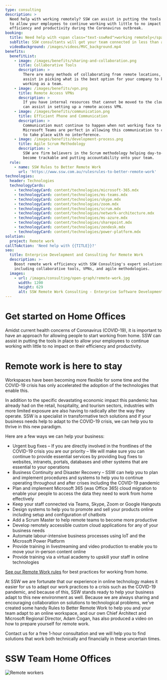 ```yaml
---
type: consulting
description: >
  Need help with working remotely? SSW can assist in putting the tools in  place
  to allow your employees to continue working with little to no impact  on their
  efficiency and productivity during the Coronavirus outbreak.
booking:
  title: Need help with <span class="text-sswRed">working remotely</span>?
  subTitle: SSW consultants will get your team connected in less than a week
  videoBackground: /images/videos/MVC_background.mp4
benefits:
  benefitList:
    - image: /images/benefits/sharing-and-collaboration.png
      title: Collaborative Tools
      description: >
        There are many methods of collaborating from remote locations, SSW can
        assist in picking what is the best option for your company to keep
        working as a team.
    - image: /images/benefits/vpn.png
      title: Remote Access VPNs
      description: >
        If you have internal resources that cannot be moved to the cloud, SSW
        can assist in setting up a remote access VPN.
    - image: /images/benefits/communication.png
      title: Efficient Phone and Communication
      description: >
        Communication must continue to happen when not working face to face.
        Microsoft Teams are perfect in allowing this communication to continue
        to take place with no interference.
    - image: /images/benefits/development-process.png
      title: Agile Scrum Methodology
      description: >
        SSW are firm believers in the Scrum methodology helping day-to-day tasks
        become trackable and putting accountability onto your team.
  rule:
    - name: SSW Rules to Better Remote Work
      url: 'https://www.ssw.com.au/rulesrules-to-better-remote-work'
technologies:
  header: Technologies
  technologyCards:
    - technologyCard: content/technologies/microsoft-365.mdx
    - technologyCard: content/technologies/ms-teams.mdx
    - technologyCard: content/technologies/skype.mdx
    - technologyCard: content/technologies/zoom.mdx
    - technologyCard: content/technologies/scrum.mdx
    - technologyCard: content/technologies/network-architecture.mdx
    - technologyCard: content/technologies/ms-azure.mdx
    - technologyCard: content/technologies/sharepoint.mdx
    - technologyCard: content/technologies/zendesk.mdx
    - technologyCard: content/technologies/power-platform.mdx
solution:
  project: Remote work
callToAction: 'Need help with {{TITLE}}?'
seo:
  title: Enterprise Development and Consulting for Remote Work
  description: >-
    Boost remote work efficiency with SSW Consulting's expert solutions,
    including collaborative tools, VPNs, and agile methodologies.
  images:
    - url: /images/consulting/open-graph/remote-work.jpg
      width: 1200
      height: 629
      alt: SSW Remote Work Consulting - Enterprise Software Development
---
```


# Get started on **Home Offices**

Amidst current health concerns of Coronavirus (COVID-19), it is important to have an approach for allowing people to start working from home. SSW can assist in putting the tools in place to allow your employees to continue working with little to no impact on their efficiency and productivity.

# **Remote work** is here to stay

Workspaces have been becoming more flexible for some time and the COVID-19 crisis has only accelerated the adoption of the technologies that enable this.

In addition to the specific devastating economic impact this pandemic has already had on the retail, hospitality, and tourism sectors, industries with more limited exposure are also having to radically alter the way they operate. SSW is a specialist in transformative tech solutions and if your business needs help to adapt to the COVID-19 crisis, we can help you to thrive in this new paradigm.

Here are a few ways we can help your business:

* Urgent bug fixes – If you are directly involved in the frontlines of the COVID-19 crisis you are our priority – We will make sure you can continue to provide essential services by providing bug fixes to websites, intranets, portals, databases and other systems that are essential to your operations
* Business Continuity and Disaster Recovery – SSW can help you to plan and implement procedures and systems to help you to continue operating throughout and after crises including the COVID-19 pandemic
* Plan and implement Microsoft 365 (was Office 365) cloud migration to enable your people to access the data they need to work from home effectively
* Keep your staff connected via Teams, Skype, Zoom or Google Hangouts
* Design systems to help you to promote and sell your products online including setup and configuration of chatbots
* Add a Scrum Master to help remote teams to become more productive
* Develop remotely accessible custom cloud applications for any of your business needs
* Automate labour-intensive business processes using IoT and the Microsoft Power Platform
* Provide training in livestreaming and video production to enable you to move your in-person content online
* Provide training via a virtual academy to upskill your staff in online technologies

[See our Remote Work rules](https://www.ssw.com.au/rules/rules-to-better-remote-work) for best practices for working from home.

At SSW we are fortunate that our experience in online technology makes it easier for us to adapt our work practices to a crisis such as the COVID-19 pandemic, and because of this, SSW stands ready to help your business adapt to this new environment as well. Because we are always sharing and encouraging collaboration on solutions to technological problems, we’ve created some handy Rules to Better Remote Work to help you and your team adapt to an online workspace, and our own Chief Architect and Microsoft Regional Director, Adam Cogan, has also produced a video on how to prepare yourself for remote work.

Contact us for a free 1-hour consultation and we will help you to find solutions that work both technically and financially in these uncertain times.

# SSW Team Home Offices

![Remote workers](/images/benefits/remotes-transparent.png)
